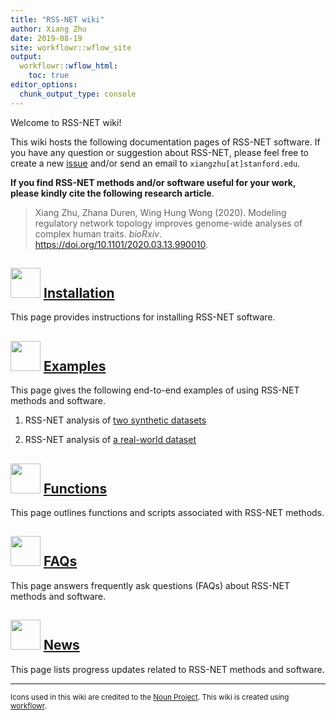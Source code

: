 ```yaml
---
title: "RSS-NET wiki"
author: Xiang Zhu
date: 2019-08-19
site: workflowr::wflow_site
output:
  workflowr::wflow_html:
    toc: true
editor_options:
  chunk_output_type: console
---
```


Welcome to RSS-NET wiki!

This wiki hosts the following documentation pages of RSS-NET software.
If you have any question or suggestion about RSS-NET,
please feel free to create a new [issue](https://github.com/SUwonglab/rss-net/issues)
and/or send an email to `xiangzhu[at]stanford.edu`.

**If you find RSS-NET methods and/or software useful for your work,
please kindly cite the following research article**.

> Xiang Zhu, Zhana Duren, Wing Hung Wong (2020).
> Modeling regulatory network topology improves genome-wide analyses of complex human traits.
> *bioRxiv*. <https://doi.org/10.1101/2020.03.13.990010>.

## <img src="https://static.thenounproject.com/png/506997-200.png" width="48"/> [Installation](setup.html)

This page provides instructions for installing RSS-NET software.

## <img src="https://static.thenounproject.com/png/2018925-200.png" width="48"/> [Examples](index.html)

This page gives the following end-to-end examples of using RSS-NET methods and software.

1. RSS-NET analysis of [two synthetic datasets](wtccc_bcell.html)

2. RSS-NET analysis of [a real-world dataset](ibd2015_nkcell.html)

## <img src="https://static.thenounproject.com/png/2836785-200.png" width="48"/> [Functions](function.html)

This page outlines functions and scripts associated with RSS-NET methods.

## <img src="https://static.thenounproject.com/png/2069228-200.png" width="48"/> [FAQs](faq.html)

This page answers frequently ask questions (FAQs) about RSS-NET methods and software.

## <img src="https://static.thenounproject.com/png/51135-200.png" width="48"/> [News](https://stephenslab.github.io/rss/News)

This page lists progress updates related to RSS-NET methods and software.

--------

<small>
Icons used in this wiki are credited to the
[Noun Project](https://thenounproject.com/).
This wiki is created using
[workflowr](https://github.com/jdblischak/workflowr).
</small>
